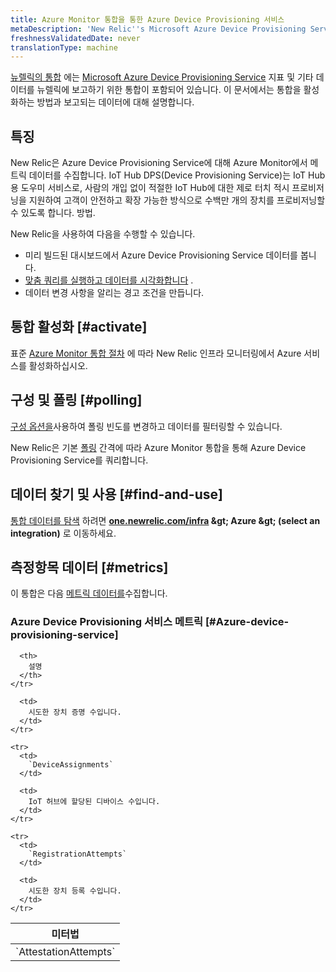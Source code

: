 ```yaml
---
title: Azure Monitor 통합을 통한 Azure Device Provisioning 서비스
metaDescription: 'New Relic''s Microsoft Azure Device Provisioning Service integration: what data it reports and how to enable it.'
freshnessValidatedDate: never
translationType: machine
---
```


[뉴렐릭의 통합](/docs/infrastructure/introduction-infra-monitoring) 에는 [Microsoft Azure Device Provisioning Service](https://learn.microsoft.com/en-us/azure/iot-dps/) 지표 및 기타 데이터를 뉴렐릭에 보고하기 위한 통합이 포함되어 있습니다. 이 문서에서는 통합을 활성화하는 방법과 보고되는 데이터에 대해 설명합니다.

## 특징

New Relic은 Azure Device Provisioning Service에 대해 Azure Monitor에서 메트릭 데이터를 수집합니다. IoT Hub DPS(Device Provisioning Service)는 IoT Hub용 도우미 서비스로, 사람의 개입 없이 적절한 IoT Hub에 대한 제로 터치 적시 프로비저닝을 지원하여 고객이 안전하고 확장 가능한 방식으로 수백만 개의 장치를 프로비저닝할 수 있도록 합니다. 방법.

New Relic을 사용하여 다음을 수행할 수 있습니다.

* 미리 빌드된 대시보드에서 Azure Device Provisioning Service 데이터를 봅니다.
* [맞춤 쿼리를 실행하고 데이터를 시각화합니다](/docs/infrastructure/integrations-getting-started/getting-started/use-integration-data-new-relic-insights) .
* 데이터 변경 사항을 알리는 경고 조건을 만듭니다.

## 통합 활성화 [#activate]

표준 [Azure Monitor 통합 절차](/docs/infrastructure/microsoft-azure-integrations/azure-integrations-list/azure-monitor) 에 따라 New Relic 인프라 모니터링에서 Azure 서비스를 활성화하십시오.

## 구성 및 폴링 [#polling]

[구성 옵션을](/docs/infrastructure/microsoft-azure-integrations/azure-integrations-list/azure-monitor/#settings)사용하여 폴링 빈도를 변경하고 데이터를 필터링할 수 있습니다.

New Relic은 기본 [폴링](/docs/infrastructure/microsoft-azure-integrations/azure-integrations-list/azure-monitor/#settings) 간격에 따라 Azure Monitor 통합을 통해 Azure Device Provisioning Service를 쿼리합니다.

## 데이터 찾기 및 사용 [#find-and-use]

[통합 데이터를 탐색](/docs/infrastructure/integrations/find-use-infrastructure-integration-data) 하려면 <DNT>**[one.newrelic.com/infra](https://one.newrelic.com/infra) &amp;gt; Azure &amp;gt; (select an integration)**</DNT> 로 이동하세요.

## 측정항목 데이터 [#metrics]

이 통합은 다음 [메트릭 데이터를](/docs/infrastructure/integrations-getting-started/getting-started/understand-integration-data-data-types#metric)수집합니다.

### Azure Device Provisioning 서비스 메트릭 [#Azure-device-provisioning-service]

<table>
  <thead>
    <tr>
      <th style={{ width: "300px" }}>
        미터법
      </th>

      <th>
        설명
      </th>
    </tr>
  </thead>

  <tbody>
    <tr>
      <td>
        `AttestationAttempts`
      </td>

      <td>
        시도한 장치 증명 수입니다.
      </td>
    </tr>

    <tr>
      <td>
        `DeviceAssignments`
      </td>

      <td>
        IoT 허브에 할당된 디바이스 수입니다.
      </td>
    </tr>

    <tr>
      <td>
        `RegistrationAttempts`
      </td>

      <td>
        시도한 장치 등록 수입니다.
      </td>
    </tr>
  </tbody>
</table>